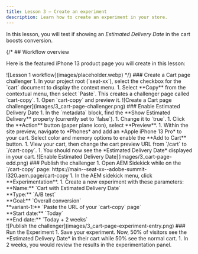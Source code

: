 ```yaml
---
title: Lesson 3 — Create an experiment
description: Learn how to create an experiment in your store.
---
```



In this lesson, you will test if showing an *Estimated Delivery Date* in the cart boosts conversion.

{/* ## Workflow overview

Here is the featured iPhone 13 product page you will create in this lesson:

<Diagram caption="Lesson 1 workflow">
  ![Lesson 1 workflow](images/placeholder.webp)
</Diagram> */}

<Tasks>

<Task>
### Create a Cart page challenger

<Steps>
1. In your project root (`seat-xx`), select the checkbox for the `cart` document to display the context menu.
1. Select **Copy** from the contextual menu, then select `Paste`. This creates a challenger page called `cart-copy`.
1. Open `cart-copy` and preview it.

</Steps>

<Diagram caption="Create a Cart page challenger">
  ![Create a Cart page challenger](images/3_cart-page-challenger.png)
</Diagram>

</Task>

<Task>
### Enable Estimated Delivery Date

<Steps>
1. In the `metadata` block, find the **Show Estimated Delivery** property (currently set to `false`).
1. Change it to `true`.
1. Click the **Action** button (paper plane icon), select **Preview**.
1. Within the site preview, navigate to *Phones* and add an *Apple iPhone 13 Pro* to your cart. Select color and memory options to enable the **Add to Cart** button.
1. View your cart, then change the cart preview URL from `/cart` to `/cart-copy`.
1. You should now see the *Estimated Delivery Date* displayed in your cart.

</Steps>

<Diagram caption="Enable Estimated Delivery Date">
  ![Enable Estimated Delivery Date](images/3_cart-page-edd.png)
</Diagram>

</Task>

<Task>
### Publish the challenger

<Steps>
1. Open AEM Sidekick while on the `/cart-copy` page: https://main--seat-xx--adobe-summit-l320.aem.page/cart-copy
1. In the AEM sidekick menu, click **Experimentation**.
1. Create a new experiment with these parameters: <br/>
   **Name:** `Cart with Estimated Delivery Date` <br/>
   **Type:** `A/B test` <br/>
   **Goal:** `Overall conversion` <br/>
   **variant-1:** `Paste the URL of your `cart-copy` page` <br/>
   **Start date:** `Today` <br/>
   **End date:** `Today + 2 weeks` <br/>

</Steps>

<Diagram caption="Publish the challenger">
  ![Publish the challenger](images/3_cart-page-experiment-entry.png)
</Diagram>

</Task>

<Task>
### Run the Experiment

<Steps>
1. Save your experiment. Now, 50% of visitors see the *Estimated Delivery Date* in their cart while 50% see the normal cart. 
1. In 2 weeks, you would review the results in the experimentation panel.

</Steps>

</Task>

</Tasks>
